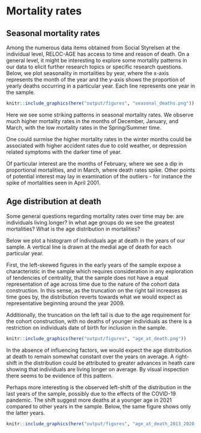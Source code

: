 # Mortality rates

## Seasonal mortality rates

Among the numerous data items obtained from Social Styrelsen at the individual level, RELOC-AGE has access to time and reason of death.
On a general level,
it might be interesting to explore some mortality patterns in our data to elicit further research topics or specific research questions.  Below,
we plot seasonality in mortalities by year, where the x-axis represents the month of the year and the y-axis shows the proportion of yearly deaths occurring in a particular year.
Each line represents one year in the sample.

```r

knitr::include_graphics(here("output/figures", "seasonal_deaths.png"))
```

Here we see some striking patterns in seasonal mortality rates. We observe much higher mortality rates in the months of December, January, and March, with the low mortality rates in the Spring/Summer time.

One could surmise the higher mortality rates in the winter months could be associated with higher accident rates due to cold weather, or depression related symptoms with the darker time of year.

Of particular interest are the months of February, where we see a dip in proportional mortalities, and in March, where death rates spike.  Other points of potential interest may lay in examination of the outliers - for instance the spike of mortalities seen in April 2001.


## Age distribution at death

Some general questions regarding mortality rates over time may be: are individuals living longer?
In what age groups do we see the greatest mortalities?
What is the age distribution in mortalities?

Below we plot a histogram of individuals age at death in the years of our sample.  A vertical line is drawn at the medial age of death for each particular year.

First, the left-skewed figures in the early years of the sample expose a characteristic in the sample which requires consideration in any exploration of tendencies of centrality, that the sample does not have a equal representation of age across time due to the nature of the cohort data construction.  In this sense, as the truncation on the right tail increases as time goes by, the distribution reverts towards what we would expect as representative beginning around the year 2009.

Additionally,
the truncation on the left tail is due to the age requirement for the cohort construction, with no deaths of younger individuals as there is a restriction on individuals date of birth for inclusion in the sample.



```r

knitr::include_graphics(here("output/figures", "age_at_death.png"))
```


In the absence of influencing factors, we would expect the age distribution at death to remain somewhat constant over the years on average.  A right-shift in the distribution could be attributed to greater advances in heath care showing that individuals are living longer on average. By visual inspection there seems to be evidence of this pattern.

Perhaps more interesting is the observed left-shift of the distribution in the last years of the sample, possibly due to the effects of the COVID-19 pandemic.  The shift suggest more deaths at a younger age in 2021 compared to other years in the sample.  Below, the same figure shows only the latter years.

```r

knitr::include_graphics(here("output/figures", "age_at_death_2013_2020.png"))
```